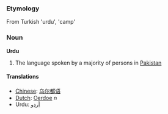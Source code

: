 ===Etymology===
From Turkish 'urdu', 'camp'

===Noun===
'''Urdu'''

# The language spoken by a majority of persons in [[Pakistan]]

====Translations====
*[[Chinese]]: [[乌尔都语]]
*[[Dutch]]: [[Oerdoe]] ''n''
*Urdu: [[اردو|أردو]]